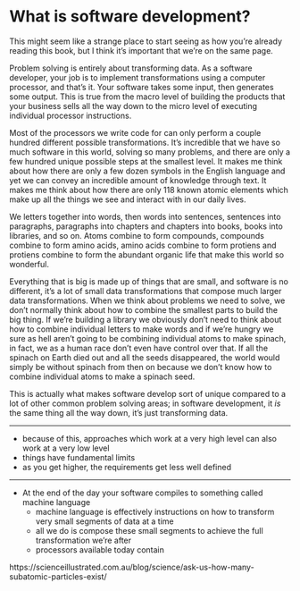 # What is software development? {#what-is-software-development}

This might seem like a strange place to start seeing as how you're already reading this book, but I think it's important that we're on the same page.

Problem solving is entirely about transforming data.  As a software developer, your job is to implement transformations using a computer processor, and that's it.  Your software takes some input, then generates some output.  This is true from the macro level of building the products that your business sells all the way down to the micro level of executing individual processor instructions.

Most of the processors we write code for can only perform a couple hundred different possible transformations.  It's incredible that we have so much software in this world, solving so many problems, and there are only a few hundred unique possible steps at the smallest level.  It makes me think about how there are only a few dozen symbols in the English language and yet we can convey an incredible amount of knowledge through text.  It makes me think about how there are only 118 known atomic elements which make up all the things we see and interact with in our daily lives.

We letters together into words, then words into sentences, sentences into paragraphs, paragraphs into chapters and chapters into books, books into libraries, and so on.  Atoms combine to form compounds, compounds combine to form amino acids, amino acids combine to form protiens and protiens combine to form the abundant organic life that make this world so wonderful.  

Everything that is big is made up of things that are small, and software is no different, it's a lot of small data transformations that compose much larger data transformations.  When we think about problems we need to solve, we don't normally think about how to combine the smallest parts to build the big thing.  If we're building a library we obviously don't need to think about how to combine individual letters to make words and if we're hungry we sure as hell aren't going to be combining individual atoms to make spinach, in fact, we as a human race don't even have control over that.  If all the spinach on Earth died out and all the seeds disappeared, the world would simply be without spinach from then on because we don't know how to combine individual atoms to make a spinach seed.

This is actually what makes software develop sort of unique compared to a lot of other common problem solving areas; in software development, it _is_ the same thing all the way down, it's just transforming data.

---

- because of this, approaches which work at a very high level can also work at a very low level
- things have fundamental limits
- as you get higher, the requirements get less well defined

---

- At the end of the day your software compiles to something called machine language
  - machine language is effectively instructions on how to transform very small segments of data at a time
  - all we do is compose these small segments to achieve the full transformation we're after
  - processors available today contain



https://scienceillustrated.com.au/blog/science/ask-us-how-many-subatomic-particles-exist/
